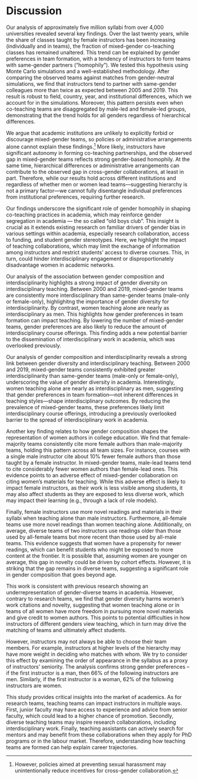 # Discussion

Our analysis of approximately five million syllabi from over 4,000 universities revealed several key findings. Over the last twenty years, while the share of classes taught by female instructors has been increasing (individually and in teams), the fraction of mixed-gender co-teaching classes has remained unaltered. This trend can be explained by gender preferences in team formation, with a tendency of instructors to form teams with same-gender partners ("homophily"). We tested this hypothesis using Monte Carlo simulations and a well-established methodology. After comparing the observed teams against matches from gender-neutral simulations, we find that instructors tend to partner with same-gender colleagues more than twice as expected between 2005 and 2019. This result is robust to field, country, year, and institutional differences, which we account for in the simulations. Moreover, this pattern persists even when co-teaching teams are disaggregated by male-led and female-led groups, demonstrating that the trend holds for all genders regardless of hierarchical differences.

We argue that academic institutions are unlikely to explicitly forbid or discourage mixed-gender teams, so policies or administrative arrangements alone cannot explain these findings.^[However, policies aimed at preventing sexual harassment may unintentionally reduce incentives for cross-gender collaboration.] More likely, instructors have significant autonomy in forming co-teaching partnerships, and the observed gap in mixed-gender teams reflects strong gender-based homophily. At the same time, hierarchical differences or administrative arrangements can contribute to the observed gap in cross-gender collaborations, at least in part. Therefore, while our results hold across different institutions and regardless of whether men or women lead teams---suggesting hierarchy is not a primary factor---we cannot fully disentangle individual preferences from institutional preferences, requiring further research.

Our findings underscore the significant role of gender homophily in shaping co-teaching practices in academia, which may reinforce gender segregation in academia --- the so called "old boys club". This insight is crucial as it extends existing research on familiar drivers of gender bias in various settings within academia, especially research collaboration, access to funding, and student gender stereotypes. Here, we highlight the impact of teaching collaborations, which may limit the exchange of information among instructors and restrict students' access to diverse courses. This, in turn, could hinder interdisciplinary engagement or disproportionately disadvantage women in academic networks.


Our analysis of the association between gender composition and interdisciplinarity highlights a strong impact of gender diversity on interdisciplinary teaching. Between 2000 and 2019, mixed-gender teams are consistently more interdisciplinary than same-gender teams (male-only or female-only), highlighitng the importance of gender diversity for interdisciplinarity.  By contrast, women teaching alone are nearly as interdisciplinary as men. This highlights how gender preferences in team formation can impact teaching. By lowering the number of mixed-gender teams, gender preferences are also likely to reduce the amount of interdisciplinary course offerings. This finding adds a new potential barrier to the dissemination of interdisciplinary work in academia, which was overlooked previously.

Our analysis of gender composition and interdisciplinarity reveals a strong link between gender diversity and interdisciplinary teaching. Between 2000 and 2019, mixed-gender teams consistently exhibited greater interdisciplinarity than same-gender teams (male-only or female-only), underscoring the value of gender diversity in academia. Interestingly, women teaching alone are nearly as interdisciplinary as men, suggesting that gender preferences in team formation---not inherent differences in teaching styles---shape interdisciplinary outcomes. By reducing the prevalence of mixed-gender teams, these preferences likely limit interdisciplinary course offerings, introducing a previously overlooked barrier to the spread of interdisciplinary work in academia.

Another key finding relates to how gender composition shapes the representation of women authors in college education. We find that female-majority teams consistently cite more female authors than male-majority teams, holding this pattern across all team sizes. For instance, courses with a single male instructor cite about 10% fewer female authors than those taught by a female instructor. In mixed-gender teams, male-lead teams tend to cite considerably fewer women authors than female-lead ones. This evidence points to an adverse effect of mixed-gender collaboration on citing women’s materials for teaching. While this adverse effect is likely to impact female instructors, as their work is less visible among students, it may also affect students as they are exposed to less diverse work, which may impact their learning (e.g., through a lack of role models).

Finally, female instructors use more novel readings and materials in their syllabi when teaching alone than male instructors. Furthermore, all-female teams use more novel readings than women teaching alone. Additionally, on average, diverse teams of two instructors use readings older than those used by all-female teams but more recent than those used by all-male teams. This evidence suggests that women have a propensity for newer readings, which can benefit students who might be exposed to more content at the frontier. It is possible that, assuming women are younger on average, this gap in novelty could be driven by cohort effects. However, it is striking that the gap remains in diverse teams, suggesting a significant role in gender composition that goes beyond age.

This work is consistent with previous research showing an underrepresentation of gender-diverse teams in academia. However, contrary to research teams, we find that gender diversity harms women’s work citations and novelty, suggesting that women teaching alone or in teams of all women have more freedom in pursuing more novel materials and give credit to women authors. This points to potential difficulties in how instructors of different genders view teaching, which in turn may drive the matching of teams and ultimately affect students.   

However, instructors may not always be able to choose their team members. For example, instructors at higher levels of the hierarchy may have more weight in deciding who matches with whom. We try to consider this effect by examining the order of appearance in the syllabus as a proxy of instructors’ seniority. The analysis confirms strong gender preferences -- if the first instructor is a man, then 66% of the following instructors are men. Similarly, if the first instructor is a woman, 62% of the following instructors are women.  

This study provides critical insights into the market of academics. As for research teams, teaching teams can impact instructors in multiple ways. First, junior faculty may have access to experience and advice from senior faculty, which could lead to a higher chance of promotion. Secondly, diverse teaching teams may inspire research collaborations, including interdisciplinary work. Finally, teaching assistants can actively search for mentors and may benefit from these collaborations when they apply for PhD programs or in the labour market. Therefore, understanding how teaching teams are formed can help explain career trajectories.
